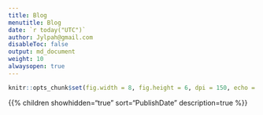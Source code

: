 ```yaml
---
title: Blog
menutitle: Blog
date: `r today("UTC")`
author: Jylpah@gmail.com
disableToc: false
output: md_document
weight: 10
alwaysopen: true
---
```

```r
knitr::opts_chunk$set(fig.width = 8, fig.height = 6, dpi = 150, echo = FALSE, dev = "svglite", fig.ext = "svgz")
```
{{% children showhidden="true" sort="PublishDate" description=true %}}

